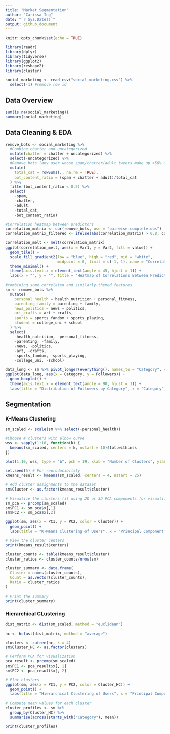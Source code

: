 ```yaml
---
title: "Market Segmentation"
author: "Carissa Ing"
date: "`r Sys.Date()`"
output: github_document
---
```


```r
knitr::opts_chunk$set(echo = TRUE)
```

```r
library(readr)
library(dplyr)
library(tidyverse)
library(ggplot2)
library(reshape2)
library(cluster)
```

```r
social_marketing <- read_csv("social_marketing.csv") %>% 
  select(-1) #remove row id
```


## Data Overview

```r
sum(is.na(social_marketing))
summary(social_marketing)
```


## Data Cleaning & EDA

```r
remove_bots <- social_marketing %>% 
  #Combine chatter and uncategorized
  mutate(chatter = chatter + uncategorized) %>% 
  select(-uncategorized) %>% 
  #Remove bots (any user whose spam/chatter/adult tweets make up >50% of their categories)
  mutate(
    total_cat = rowSums(., na.rm = TRUE), 
    bot_content_ratio = (spam + chatter + adult)/total_cat
  ) %>% 
  filter(bot_content_ratio < 0.5) %>% 
  select(
    -spam,
    -chatter, 
    -adult,
    -total_cat, 
    -bot_content_ratio)
```

```r
#Correlation heatmap between predictors
correlation_matrix <- cor(remove_bots, use = "pairwise.complete.obs")
correlation_matrix_filtered <- ifelse(abs(correlation_matrix) > 0.8, correlation_matrix, 0)

correlation_melt <- melt(correlation_matrix)
ggplot(correlation_melt, aes(x = Var1, y = Var2, fill = value)) +
  geom_tile() +
  scale_fill_gradient2(low = "blue", high = "red", mid = "white", 
                       midpoint = 0, limit = c(-1, 1), name = "Correlation") +
  theme_minimal() +
  theme(axis.text.x = element_text(angle = 45, hjust = 1)) +
  labs(x = "", y = "", title = "Heatmap of Correlations Between Predictors")
```

```r
#combining some correlated and similarly-themed features
sm <- remove_bots %>% 
  mutate(
    personal_health = health_nutrition + personal_fitness,
    parenting_family = parenting + family,
    news_politics = news + politics,
    art_crafts = art + crafts,
    sports = sports_fandom + sports_playing,
    student = college_uni + school
  ) %>% 
  select(
    -health_nutrition, -personal_fitness,
    -parenting, -family,
    -news, -politics,
    -art, -crafts,
    -sports_fandom, -sports_playing,
    -college_uni, -school)

```

```r
data_long <- sm %>% pivot_longer(everything(), names_to = "Category", values_to = "Followers")
ggplot(data_long, aes(x = Category, y = Followers)) +
  geom_boxplot() +
  theme(axis.text.x = element_text(angle = 90, hjust = 1)) +
  labs(title = "Distribution of Followers by Category", x = "Category", y = "Number of Followers Posting")
```


## Segmentation


### K-Means Clustering

```r
sm_scaled <- scale(sm %>% select(-personal_health))

#Choose # clusters with elbow curve
wss <- sapply(1:10, function(k) {
  kmeans(sm_scaled, centers = k, nstart = 10)$tot.withinss
})

plot(1:10, wss, type = "b", pch = 19, xlab = "Number of Clusters", ylab = "Total Within-Cluster Sum of Squares")
```

```r
set.seed(5) # For reproducibility
kmeans_result <- kmeans(sm_scaled, centers = 4, nstart = 25)

# Add cluster assignments to the dataset
sm$Cluster <- as.factor(kmeans_result$cluster)

# Visualize the clusters (if using 2D or 3D PCA components for visualization)
sm_pca <- prcomp(sm_scaled)
sm$PC1 <- sm_pca$x[,1]
sm$PC2 <- sm_pca$x[,2]

ggplot(sm, aes(x = PC1, y = PC2, color = Cluster)) +
  geom_point() +
  labs(title = "K-Means Clustering of Users", x = "Principal Component 1", y = "Principal Component 2")

```

```r
# View the cluster centers
print(kmeans_result$centers)

cluster_counts <- table(kmeans_result$cluster)
cluster_ratios <- cluster_counts/nrow(sm)

cluster_summary <- data.frame(
  Cluster = names(cluster_counts),
  Count = as.vector(cluster_counts),
  Ratio = cluster_ratios
)

# Print the summary
print(cluster_summary)
```



### Hierarchical CLustering

```r
dist_matrix <- dist(sm_scaled, method = "euclidean")

hc <- hclust(dist_matrix, method = "average")

clusters <- cutree(hc, k = 4)
sm$Cluster_HC <- as.factor(clusters)

```

```r
# Perform PCA for visualization
pca_result <- prcomp(sm_scaled)
sm$PC1 <- pca_result$x[, 1]
sm$PC2 <- pca_result$x[, 2]

# Plot clusters
ggplot(sm, aes(x = PC1, y = PC2, color = Cluster_HC)) +
  geom_point() +
  labs(title = "Hierarchical Clustering of Users", x = "Principal Component 1", y = "Principal Component 2")

```

```r
# Compute mean values for each cluster
cluster_profiles <- sm %>%
  group_by(Cluster_HC) %>%
  summarise(across(starts_with("Category"), mean))

print(cluster_profiles)

```

